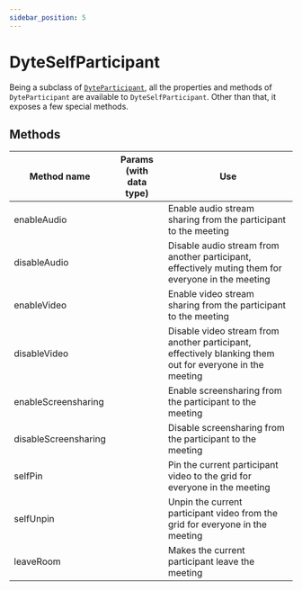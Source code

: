 ```yaml
---
sidebar_position: 5
---
```


# DyteSelfParticipant

Being a subclass of [`DyteParticipant`](./participant), all the properties and methods of `DyteParticipant` are available to `DyteSelfParticipant`. Other than that, it exposes a few special methods.

## Methods

| Method name          | Params (with data type) | Use                                                                                                      |
| -------------------- | ----------------------- | -------------------------------------------------------------------------------------------------------- |
| enableAudio          |                         | Enable audio stream sharing from the participant to the meeting                                          |
| disableAudio         |                         | Disable audio stream from another participant, effectively muting them for everyone in the meeting       |
| enableVideo          |                         | Enable video stream sharing from the participant to the meeting                                          |
| disableVideo         |                         | Disable video stream from another participant, effectively blanking them out for everyone in the meeting |
| enableScreensharing  |                         | Enable screensharing from the participant to the meeting                                                 |
| disableScreensharing |                         | Disable screensharing from the participant to the meeting                                                |
| selfPin              |                         | Pin the current participant video to the grid for everyone in the meeting                                |
| selfUnpin            |                         | Unpin the current participant video from the grid for everyone in the meeting                            |
| leaveRoom            |                         | Makes the current participant leave the meeting                                                          |
